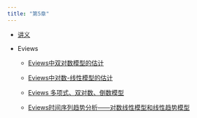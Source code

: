 ```yaml
---
title: "第5章"
---
```


-   [讲义](https://lizongzhang.github.io/ee4/chap5.html)

-   Eviews

    -   [Eviews中双对数模型的估计](https://www.bilibili.com/video/BV1sG4y1t7Wh/) 
    
    -   [Eviews中对数-线性模型的估计](https://www.bilibili.com/video/BV1RP411F7yG/) 
    
    -   [Eviews 多项式、双对数、倒数模型](https://www.bilibili.com/video/BV1xT4y1F7oS/) 
    
    -   [Eviews时间序列趋势分析——对数线性模型和线性趋势模型](https://www.bilibili.com/video/BV1684y1v7xb/) 
        

    
    

